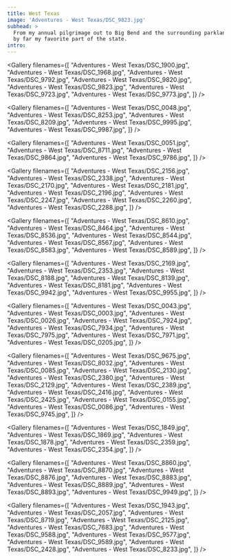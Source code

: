 ```yaml
---
title: West Texas
image: 'Adventures - West Texas/DSC_9823.jpg'
subhead: >
  From my annual pilgrimage out to Big Bend and the surrounding parkland,
  by far my favorite part of the state.
intro:
---
```


<Photo filename="Adventures - West Texas/DSC_2002.jpg" />

<Gallery filenames={[
  "Adventures - West Texas/DSC_1900.jpg",
  "Adventures - West Texas/DSC_1968.jpg",
  "Adventures - West Texas/DSC_9792.jpg",
  "Adventures - West Texas/DSC_9820.jpg",
  "Adventures - West Texas/DSC_9823.jpg",
  "Adventures - West Texas/DSC_9723.jpg",
  "Adventures - West Texas/DSC_9773.jpg",
]} />

<Photo filename="Adventures - West Texas/DSC_1982.jpg" />

<Gallery filenames={[
  "Adventures - West Texas/DSC_0048.jpg",
  "Adventures - West Texas/DSC_8253.jpg",
  "Adventures - West Texas/DSC_8209.jpg",
  "Adventures - West Texas/DSC_9995.jpg",
  "Adventures - West Texas/DSC_9987.jpg",
]} />

<Gallery filenames={[
  "Adventures - West Texas/DSC_0051.jpg",
  "Adventures - West Texas/DSC_8711.jpg",
  "Adventures - West Texas/DSC_9864.jpg",
  "Adventures - West Texas/DSC_9786.jpg",
]} />

<Photo filename="Adventures - West Texas/DSC_2231.jpg" />

<Gallery filenames={[
  "Adventures - West Texas/DSC_2156.jpg",
  "Adventures - West Texas/DSC_2338.jpg",
  "Adventures - West Texas/DSC_2170.jpg",
  "Adventures - West Texas/DSC_2181.jpg",
  "Adventures - West Texas/DSC_2196.jpg",
  "Adventures - West Texas/DSC_2247.jpg",
  "Adventures - West Texas/DSC_2260.jpg",
  "Adventures - West Texas/DSC_2288.jpg",
]} />

<Photo filename="Adventures - West Texas/DSC_2319.jpg" />

<Gallery filenames={[
  "Adventures - West Texas/DSC_8610.jpg",
  "Adventures - West Texas/DSC_8464.jpg",
  "Adventures - West Texas/DSC_8536.jpg",
  "Adventures - West Texas/DSC_8544.jpg",
  "Adventures - West Texas/DSC_8567.jpg",
  "Adventures - West Texas/DSC_8583.jpg",
  "Adventures - West Texas/DSC_8589.jpg",
]} />

<Gallery filenames={[
  "Adventures - West Texas/DSC_2169.jpg",
  "Adventures - West Texas/DSC_2353.jpg",
  "Adventures - West Texas/DSC_8188.jpg",
  "Adventures - West Texas/DSC_8139.jpg",
  "Adventures - West Texas/DSC_8181.jpg",
  "Adventures - West Texas/DSC_9942.jpg",
  "Adventures - West Texas/DSC_9955.jpg",
]} />

<Photo filename="Adventures - West Texas/DSC_0229.jpg" />

<Gallery filenames={[
  "Adventures - West Texas/DSC_0043.jpg",
  "Adventures - West Texas/DSC_0003.jpg",
  "Adventures - West Texas/DSC_0026.jpg",
  "Adventures - West Texas/DSC_7924.jpg",
  "Adventures - West Texas/DSC_7934.jpg",
  "Adventures - West Texas/DSC_7975.jpg",
  "Adventures - West Texas/DSC_7971.jpg",
  "Adventures - West Texas/DSC_0205.jpg",
]} />

<Gallery filenames={[
  "Adventures - West Texas/DSC_9675.jpg",
  "Adventures - West Texas/DSC_8032.jpg",
  "Adventures - West Texas/DSC_0085.jpg",
  "Adventures - West Texas/DSC_2130.jpg",
  "Adventures - West Texas/DSC_2380.jpg",
  "Adventures - West Texas/DSC_2129.jpg",
  "Adventures - West Texas/DSC_2389.jpg",
  "Adventures - West Texas/DSC_2416.jpg",
  "Adventures - West Texas/DSC_2425.jpg",
  "Adventures - West Texas/DSC_0155.jpg",
  "Adventures - West Texas/DSC_0086.jpg",
  "Adventures - West Texas/DSC_9745.jpg",
]} />

<Photo filename="Adventures - West Texas/DSC_8072.jpg" />

<Gallery filenames={[
  "Adventures - West Texas/DSC_1849.jpg",
  "Adventures - West Texas/DSC_1869.jpg",
  "Adventures - West Texas/DSC_1878.jpg",
  "Adventures - West Texas/DSC_2359.jpg",
  "Adventures - West Texas/DSC_2354.jpg",
]} />

<Gallery filenames={[
  "Adventures - West Texas/DSC_8860.jpg",
  "Adventures - West Texas/DSC_8870.jpg",
  "Adventures - West Texas/DSC_8876.jpg",
  "Adventures - West Texas/DSC_8883.jpg",
  "Adventures - West Texas/DSC_8889.jpg",
  "Adventures - West Texas/DSC_8893.jpg",
  "Adventures - West Texas/DSC_9949.jpg",
]} />

<Gallery filenames={[
  "Adventures - West Texas/DSC_1943.jpg",
  "Adventures - West Texas/DSC_2057.jpg",
  "Adventures - West Texas/DSC_8719.jpg",
  "Adventures - West Texas/DSC_2125.jpg",
  "Adventures - West Texas/DSC_7683.jpg",
  "Adventures - West Texas/DSC_9588.jpg",
  "Adventures - West Texas/DSC_9577.jpg",
  "Adventures - West Texas/DSC_9589.jpg",
  "Adventures - West Texas/DSC_2428.jpg",
  "Adventures - West Texas/DSC_8233.jpg",
]} />

<Photo filename="Adventures - West Texas/DSC_8073.jpg" />
